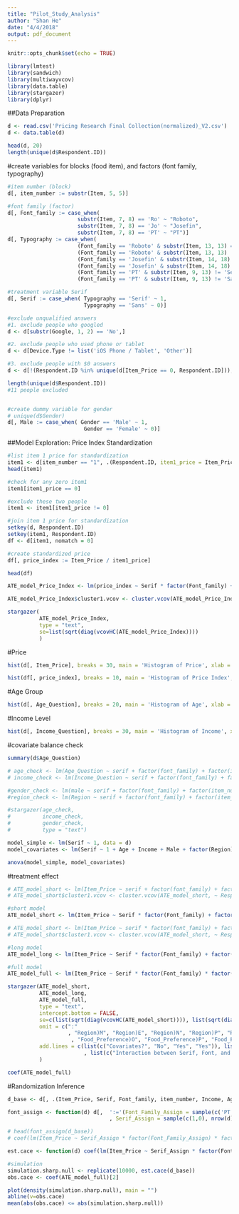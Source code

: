 ```yaml
---
title: "Pilot_Study_Analysis"
author: "Shan He"
date: "4/4/2018"
output: pdf_document
---
```


```r
knitr::opts_chunk$set(echo = TRUE)
```

```r
library(lmtest)
library(sandwich)
library(multiwayvcov)
library(data.table)
library(stargazer)
library(dplyr)
```

##Data Preparation
```r
d <- read.csv('Pricing Research Final Collection(normalized)_V2.csv')
d <- data.table(d)

head(d, 20)
length(unique(d$Respondent.ID))
```

#create variables for blocks (food item), and factors (font family, typography) 
```r
#item number (block)
d[, item_number := substr(Item, 5, 5)]

#font family (factor)
d[, Font_family := case_when(
                      substr(Item, 7, 8) == 'Ro' ~ "Roboto",
                      substr(Item, 7, 8) == 'Jo' ~ "Josefin",
                      substr(Item, 7, 8) == 'PT' ~ "PT")]
d[, Typography := case_when(
                      (Font_family == 'Roboto' & substr(Item, 13, 13) == 'S') ~ 'Serif',
                      (Font_family == 'Roboto' & substr(Item, 13, 13) != 'S') ~ 'Sans',
                      (Font_family == 'Josefin' & substr(Item, 14, 18) != 'Slab') ~ 'Serif',
                      (Font_family == 'Josefin' & substr(Item, 14, 18) != 'Sans') ~ 'Sans',
                      (Font_family == 'PT' & substr(Item, 9, 13) != 'Serif') ~ 'Serif',
                      (Font_family == 'PT' & substr(Item, 9, 13) != 'Sans') ~ 'Sans')]

#treatment variable Serif
d[, Serif := case_when( Typography == 'Serif' ~ 1,
                        Typography == 'Sans' ~ 0)]

#exclude unqualified answers
#1. exclude people who googled
d <- d[substr(Google, 1, 2) == 'No',]

#2. exclude people who used phone or tablet
d <- d[Device.Type != list('iOS Phone / Tablet', 'Other')]

#3. exclude people with $0 answers
d <- d[!(Respondent.ID %in% unique(d[Item_Price == 0, Respondent.ID])),]

length(unique(d$Respondent.ID))
#11 people excluded


#create dummy variable for gender
# unique(d$Gender)
d[, Male := case_when( Gender == 'Male' ~ 1,
                        Gender == 'Female' ~ 0)]
```


##Model Exploration: Price Index Standardization
```r
#list item 1 price for standardization
item1 <- d[item_number == "1", .(Respondent.ID, item1_price = Item_Price, item1_font = paste(Font_family, Typography, sep = "_"))]
head(item1)

#check for any zero item1
item1[item1_price == 0]

#exclude these two people
item1 <- item1[item1_price != 0]

#join item 1 price for standardization
setkey(d, Respondent.ID)
setkey(item1, Respondent.ID)
df <- d[item1, nomatch = 0]

#create standardized price
df[, price_index := Item_Price / item1_price]

head(df)

ATE_model_Price_Index <- lm(price_index ~ Serif * factor(Font_family) + factor(item_number) + factor(Food_Preference) + Income + Age + Male + factor(Region) + factor(item1_font), data = df)

ATE_model_Price_Index$cluster1.vcov <- cluster.vcov(ATE_model_Price_Index, ~ Respondent.ID)

stargazer(
          ATE_model_Price_Index, 
          type = "text", 
          se=list(sqrt(diag(vcovHC(ATE_model_Price_Index))))
          )

```

#Price
```r
hist(d[, Item_Price], breaks = 30, main = 'Histogram of Price', xlab = 'Price')

hist(df[, price_index], breaks = 10, main = 'Histogram of Price Index', xlab = 'Price Index')
```

#Age Group
```r
hist(d[, Age_Question], breaks = 20, main = 'Histogram of Age', xlab = 'Age', xlim = range(0, 100))
```

#Income Level
```r
hist(d[, Income_Question], breaks = 30, main = 'Histogram of Income', xlab = 'Income')
```

#covariate balance check

```r
summary(d$Age_Question)

# age_check <- lm(Age_Question ~ serif + factor(font_family) + factor(item_number), data = d)
# income_check <- lm(Income_Question ~ serif + factor(font_family) + factor(item_number), data = d)

#gender_check <- lm(male ~ serif + factor(font_family) + factor(item_number), data = d)
#region_check <- lm(Region ~ serif + factor(font_family) + factor(item_number), data = d)

#stargazer(age_check, 
#          income_check, 
#          gender_check, 
#          type = "text")

model_simple <- lm(Serif ~ 1, data = d)
model_covariates <- lm(Serif ~ 1 + Age + Income + Male + factor(Region) + factor(Food_Preference), data = d)

anova(model_simple, model_covariates)
```

#treatment effect
```r
# ATE_model_short <- lm(Item_Price ~ serif + factor(font_family) + factor(item_number) + factor(Food_Preference)+ Income_Question + Age_Question + male, data = d)
# ATE_model_short$cluster1.vcov <- cluster.vcov(ATE_model_short, ~ Respondent.ID)

#short model
ATE_model_short <- lm(Item_Price ~ Serif * factor(Font_family) + factor(item_number) , data = d)

# ATE_model_short <- lm(Item_Price ~ serif * factor(font_family) + factor(Respondent.ID), data = d)
# ATE_model_short$cluster1.vcov <- cluster.vcov(ATE_model_short, ~ Respondent.ID)

#long model
ATE_model_long <- lm(Item_Price ~ Serif * factor(Font_family) + factor(item_number) + Income + Age + Male + factor(Food_Preference) + factor(Region), data = d)

#full model
ATE_model_full <- lm(Item_Price ~ Serif * factor(Font_family) * factor(item_number) + Income + Age + Male + factor(Food_Preference) + factor(Region), data = d)

stargazer(ATE_model_short,
          ATE_model_long,
          ATE_model_full,
          type = "text", 
          intercept.bottom = FALSE,
          se=c(list(sqrt(diag(vcovHC(ATE_model_short)))), list(sqrt(diag(vcovHC(ATE_model_long)))), list(sqrt(diag(vcovHC(ATE_model_full))))),
          omit = c(":"
                   , "Region)M", "Region)E", "Region)N", "Region)P", "Region)S", "Region)West North" #ignore insignificant region
                    , "Food_Preference)O", "Food_Preference)P", "Food_Preference)Vege"), #ignore insignificant food preference
          add.lines = c(list(c("Covariates?", "No", "Yes", "Yes")), list(c("Interaction between Serif and Font?", "No", "Yes", "Yes")) 
                        , list(c("Interaction between Serif, Font, and Item?", "No", "No", "Yes")))
          )

coef(ATE_model_full)

```

#Randomization Inference
```r
d_base <- d[, .(Item_Price, Serif, Font_family, item_number, Income, Age, Male, Food_Preference, Region, Item_Price)]

font_assign <- function(d) d[,  ':='(Font_Family_Assign = sample(c('PT', 'Josefin', 'Roboto'), nrow(d), replace = TRUE)
                                , Serif_Assign = sample(c(1,0), nrow(d), replace = TRUE))]

# head(font_assign(d_base))
# coef(lm(Item_Price ~ Serif_Assign * factor(Font_Family_Assign) * factor(item_number) + Income + Age + Male, data = font_assign(d)))[2]

est.cace <- function(d) coef(lm(Item_Price ~ Serif_Assign * factor(Font_Family_Assign) * factor(item_number) + Income + Age + Male, data = font_assign(d)))[2]

#simulation
simulation.sharp.null <- replicate(10000, est.cace(d_base))
obs.cace <- coef(ATE_model_full)[2]

plot(density(simulation.sharp.null), main = "")
abline(v=obs.cace)
mean(abs(obs.cace) <= abs(simulation.sharp.null))
```



<!-- #check to see within-block treatment effect -->
<!-- ```{r} -->
<!-- ATE_model_short_PT <- lm(Item_Price ~ serif + factor(item_number) + Income_Question + Age_Question + male, data = d[font_family == 'PT']) -->

<!-- stargazer(ATE_model_short_PT, type = "text", se=list(sqrt(diag(vcovHC(ATE_model_short_PT))))) -->
<!-- ``` -->


<!-- ```{r} -->
<!-- ATE_model_short_Item1 <- lm(Item_Price ~ serif + factor(font_family) + Income_Question + Age_Question + male, data = d[item_number == '1']) -->

<!-- stargazer(ATE_model_short_Item1, type = "text", se=list(sqrt(diag(vcovHC(ATE_model_short_Item1))))) -->
<!-- ``` -->

<!-- #power analysis -->

<!-- ```{r} -->
<!-- library(pwr) -->
<!-- pwr.t.test(d = ) -->
<!-- ``` -->
